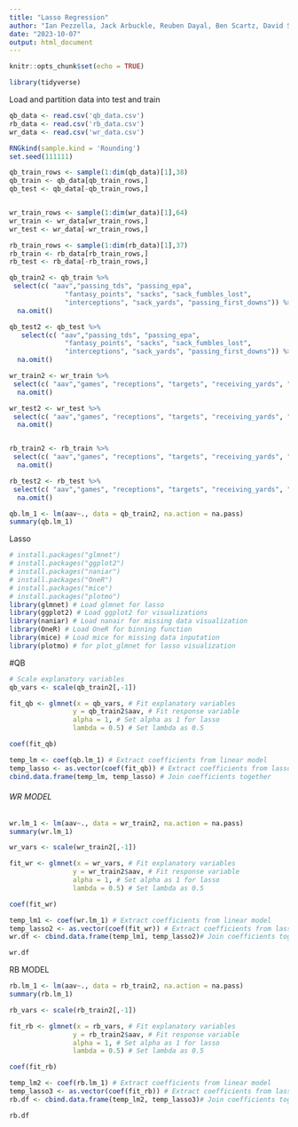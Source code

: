---
title: "Lasso Regression"
author: "Ian Pezzella, Jack Arbuckle, Reuben Dayal, Ben Scartz, David Sobek"
date: "2023-10-07"
output: html_document
---

```{r setup, include=FALSE}
knitr::opts_chunk$set(echo = TRUE)
```

```{r warning=FALSE}
library(tidyverse)
```

Load and partition data into test and train
```{r}
qb_data <- read.csv('qb_data.csv')
rb_data <- read.csv('rb_data.csv')
wr_data <- read.csv('wr_data.csv')

RNGkind(sample.kind = 'Rounding')
set.seed(111111)

qb_train_rows <- sample(1:dim(qb_data)[1],38) 
qb_train <- qb_data[qb_train_rows,]
qb_test <- qb_data[-qb_train_rows,]


wr_train_rows <- sample(1:dim(wr_data)[1],64)
wr_train <- wr_data[wr_train_rows,]
wr_test <- wr_data[-wr_train_rows,]

rb_train_rows <- sample(1:dim(rb_data)[1],37)
rb_train <- rb_data[rb_train_rows,]
rb_test <- rb_data[-rb_train_rows,]


```

```{r}
qb_train2 <- qb_train %>%
 select(c( "aav","passing_tds", "passing_epa",
              "fantasy_points", "sacks", "sack_fumbles_lost",
              "interceptions", "sack_yards", "passing_first_downs")) %>%
  na.omit()

qb_test2 <- qb_test %>%
   select(c( "aav","passing_tds", "passing_epa",
              "fantasy_points", "sacks", "sack_fumbles_lost",
              "interceptions", "sack_yards", "passing_first_downs")) %>%
  na.omit()

wr_train2 <- wr_train %>%
 select(c( "aav","games", "receptions", "targets", "receiving_yards", "receiving_tds", "receiving_air_yards", "receiving_yards_after_catch", "receiving_epa", "racr")) %>%
  na.omit()

wr_test2 <- wr_test %>%
 select(c( "aav","games", "receptions", "targets", "receiving_yards", "receiving_tds", "receiving_air_yards", "receiving_yards_after_catch", "receiving_epa", "racr")) %>%
  na.omit()


rb_train2 <- rb_train %>%
 select(c( "aav","games", "receptions", "targets", "receiving_yards", "receiving_tds", "receiving_air_yards", "receiving_yards_after_catch", "receiving_epa", "racr", "rushing_yards", "rushing_tds", "rushing_epa")) %>%
  na.omit()

rb_test2 <- rb_test %>%
 select(c( "aav","games", "receptions", "targets", "receiving_yards", "receiving_tds", "receiving_air_yards", "receiving_yards_after_catch", "receiving_epa", "racr", "rushing_yards", "rushing_tds", "rushing_epa")) %>%
  na.omit()
```


```{r}
qb.lm_1 <- lm(aav~., data = qb_train2, na.action = na.pass)
summary(qb.lm_1)
```

Lasso 
```{r}
# install.packages("glmnet")
# install.packages("ggplot2")
# install.packages("naniar")
# install.packages("OneR")
# install.packages("mice")
# install.packages("plotmo")
library(glmnet) # Load glmnet for lasso
library(ggplot2) # Load ggplot2 for visualizations
library(naniar) # Load nanair for missing data visualization
library(OneR) # Load OneR for binning function
library(mice) # Load mice for missing data inputation
library(plotmo) # for plot_glmnet for lasso visualization
```

#QB
```{r}
# Scale explanatory variables
qb_vars <- scale(qb_train2[,-1])

```

```{r}
fit_qb <- glmnet(x = qb_vars, # Fit explanatory variables
                y = qb_train2$aav, # Fit response variable
                alpha = 1, # Set alpha as 1 for lasso
                lambda = 0.5) # Set lambda as 0.5
```

```{r}
coef(fit_qb)
```
```{r}
temp_lm <- coef(qb.lm_1) # Extract coefficients from linear model
temp_lasso <- as.vector(coef(fit_qb)) # Extract coefficients from lasso model
cbind.data.frame(temp_lm, temp_lasso) # Join coefficients together
```


###### WR MODEL ########
```{r}
wr.lm_1 <- lm(aav~., data = wr_train2, na.action = na.pass)
summary(wr.lm_1)
```


```{r}
wr_vars <- scale(wr_train2[,-1])
```

```{r}
fit_wr <- glmnet(x = wr_vars, # Fit explanatory variables
                y = wr_train2$aav, # Fit response variable
                alpha = 1, # Set alpha as 1 for lasso
                lambda = 0.5) # Set lambda as 0.5
```

```{r}
coef(fit_wr)
```

```{r}
temp_lm1 <- coef(wr.lm_1) # Extract coefficients from linear model
temp_lasso2 <- as.vector(coef(fit_wr)) # Extract coefficients from lasso model
wr.df <- cbind.data.frame(temp_lm1, temp_lasso2)# Join coefficients together

wr.df

```
######## RB MODEL ########
```{r}
rb.lm_1 <- lm(aav~., data = rb_train2, na.action = na.pass)
summary(rb.lm_1)
```

```{r}
rb_vars <- scale(rb_train2[,-1])
```

```{r}
fit_rb <- glmnet(x = rb_vars, # Fit explanatory variables
                y = rb_train2$aav, # Fit response variable
                alpha = 1, # Set alpha as 1 for lasso
                lambda = 0.5) # Set lambda as 0.5
```

```{r}
coef(fit_rb)
```

```{r}
temp_lm2 <- coef(rb.lm_1) # Extract coefficients from linear model
temp_lasso3 <- as.vector(coef(fit_rb)) # Extract coefficients from lasso model
rb.df <- cbind.data.frame(temp_lm2, temp_lasso3)# Join coefficients together

rb.df
```

